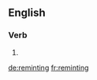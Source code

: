 ==English==

===Verb===
{{head|en|present participle}}

# {{present participle of|remint|lang=en|nocat=1}}

[[de:reminting]]
[[fr:reminting]]